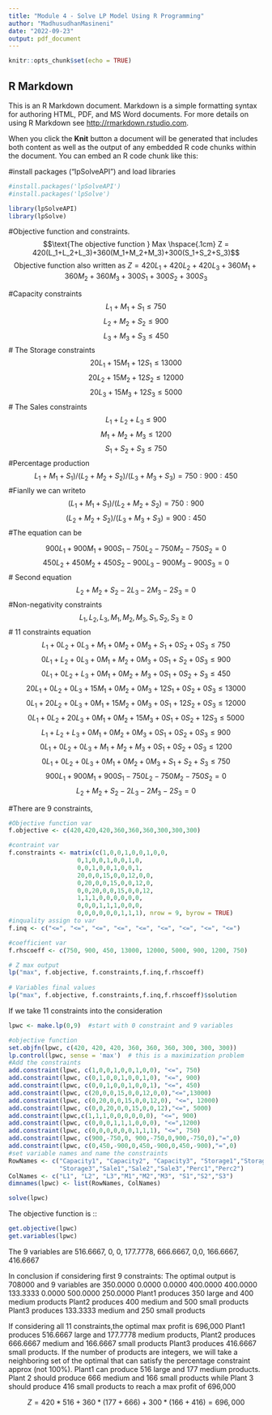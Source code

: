 ---
title: "Module 4 - Solve LP Model Using R Programming"
author: "MadhusudhanMasineni"
date: "2022-09-23"
output: pdf_document
---

```{r setup, include=FALSE}
knitr::opts_chunk$set(echo = TRUE)
```

## R Markdown

This is an R Markdown document. Markdown is a simple formatting syntax for authoring HTML, PDF, and MS Word documents. For more details on using R Markdown see <http://rmarkdown.rstudio.com>.

When you click the **Knit** button a document will be generated that includes both content as well as the output of any embedded R code chunks within the document. You can embed an R code chunk like this:

#install packages ("lpSolveAPI") and load libraries

```{r}
#install.packages('lpSolveAPI')
#install.packages('lpSolve')
```

```{r}
library(lpSolveAPI)
library(lpSolve)
```

#Objective function and constraints. $$\text{The objective function } Max \hspace{.1cm} 
Z = 420(L_1+L_2+L_3)+360(M_1+M_2+M_3)+300(S_1+S_2+S_3)$$ $$\text{Objective function also written as }Z = 420 L_1 + 420 L_2 + 420 L_3 + 360 M_1 + 360 M_2 + 360 M_3 + 300 S_1 + 300 S_2 + 300 S_3$$

#Capacity constraints $$L_1 + M_1 + S_1 \le 750$$ $$L_2+M_2+S_2 \le 900$$ $$L_3 + M_3 +S_3 \le 450$$ \# The Storage constraints $$20 L_1 + 15 M_1 + 12 S_1 \le 13000$$ $$20 L_2 + 15 M_2 + 12 S_2 \le 12000$$ $$20 L_3 + 15 M_3 +12 S_3 \le 5000$$ \# The Sales constraints $$L_1 + L_2 + L_3 \le 900$$ $$M_1 + M_2+ M_3 \le 1200$$ $$S_1 + S_2 + S_3 \le 750$$ #Percentage production $$L_1 + M_1 + S_1)/(L_2 + M_2 + S_2)/(L_3+M_3+S_3) = 750:900:450$$ #Fianlly we can writeto $$(L_1 + M_1 + S_1)/(L_2 + M_2 + S_2) = 750:900$$ $$(L_2 + M_2 + S_2)/(L_3+M_3+S_3) = 900:450$$ #The equation can be

$$900 L_1+ 900 M_1+ 900 S_1 - 750 L_2- 750 M_2 -750 S_2 = 0$$ $$450 L_2 + 450 M_2 + 450 S_2 - 900 L_3 - 900 M_3 - 900 S_3 = 0$$ \# Second equation $$L_2 + M_2 + S_2 - 2 L_3 - 2 M_3 - 2 S_3 = 0$$ #Non-negativity constraints $$L_1, L_2, L_3, M_1, M_2,M_3, S_1, S_2, S_3 \ge 0$$ \# 11 constraints equation $$L_1 + 0 L_2 + 0 L_3 +M_1 +0 M_2 +0 M_3 +S_1 + 0 S_2 + 0 S_3 \le 750$$ $$0L_1 + L_2 + 0 L_3 +0 M_1 +M_2 +0 M_3 +0 S_1 + S_2 + 0 S_3\le 900$$ $$0L_1 + 0 L_2 + L_3 +0 M_1 +0 M_2 +M_3 +0 S_1 +0 S_2 +S_3\le 450$$ $$20 L_1 + 0 L_2 +0 L_3 +15 M_1 + 0 M_2 +0 M_3 +12 S_1 +0 S_2 +0 S_3 \le 13000$$ $$0 L_1 + 20 L_2 +0 L_3 +0 M_1 + 15 M_2 +0 M_3 +0 S_1 +12 S_2 +0 S_3  \le 12000$$ $$0 L_1 + 0 L_2 +20 L_3 +0 M_1 + 0 M_2 +15 M_3 +0 S_1 +0 S_2 +12 S_3  \le 5000$$ $$L_1 +  L_2 +  L_3 +0 M_1 +0 M_2 +0 M_3 +0 S_1 + 0 S_2 + 0 S_3 \le 900$$ $$0 L_1 +0  L_2 +0  L_3 + M_1 + M_2 + M_3 +0 S_1 + 0 S_2 + 0 S_3 \le 1200$$ $$0 L_1 +0  L_2 +0  L_3 +0 M_1 +0 M_2 +0 M_3 + S_1 + S_2 + S_3 \le 750$$ $$900 L_1+ 900 M_1+ 900 S_1 - 750 L_2- 750 M_2 -750 S_2 = 0$$ $$ L_2 + M_2 + S_2 - 2 L_3 - 2 M_3 - 2 S_3 = 0$$

#There are 9 constraints,

```{r}

#Objective function var
f.objective <- c(420,420,420,360,360,360,300,300,300)

#contraint var
f.constraints <- matrix(c(1,0,0,1,0,0,1,0,0,
                   0,1,0,0,1,0,0,1,0,
                   0,0,1,0,0,1,0,0,1,
                   20,0,0,15,0,0,12,0,0,
                   0,20,0,0,15,0,0,12,0,
                   0,0,20,0,0,15,0,0,12,
                   1,1,1,0,0,0,0,0,0,
                   0,0,0,1,1,1,0,0,0,
                   0,0,0,0,0,0,1,1,1), nrow = 9, byrow = TRUE)
#inquality assign to var
f.inq <- c("<=", "<=", "<=", "<=", "<=", "<=", "<=", "<=", "<=")

#coefficient var
f.rhscoeff <- c(750, 900, 450, 13000, 12000, 5000, 900, 1200, 750)

# Z max output
lp("max", f.objective, f.constraints,f.inq,f.rhscoeff)
 
# Variables final values
lp("max", f.objective, f.constraints,f.inq,f.rhscoeff)$solution
```

If we take 11 constraints into the consideration

```{r}
lpwc <- make.lp(0,9)  #start with 0 constraint and 9 variables

#objective function
set.objfn(lpwc, c(420, 420, 420, 360, 360, 360, 300, 300, 300))
lp.control(lpwc, sense = 'max')  # this is a maximization problem
#Add the constraints
add.constraint(lpwc, c(1,0,0,1,0,0,1,0,0), "<=", 750) 
add.constraint(lpwc, c(0,1,0,0,1,0,0,1,0), "<=", 900)
add.constraint(lpwc, c(0,0,1,0,0,1,0,0,1), "<=", 450)
add.constraint(lpwc, c(20,0,0,15,0,0,12,0,0),"<=",13000)
add.constraint(lpwc, c(0,20,0,0,15,0,0,12,0), "<=", 12000)
add.constraint(lpwc, c(0,0,20,0,0,15,0,0,12),"<=", 5000)
add.constraint(lpwc,c(1,1,1,0,0,0,0,0,0), "<=", 900) 
add.constraint(lpwc, c(0,0,0,1,1,1,0,0,0), "<=",1200)
add.constraint(lpwc, c(0,0,0,0,0,0,1,1,1), "<=", 750)
add.constraint(lpwc, c(900,-750,0, 900,-750,0,900,-750,0),"=",0)
add.constraint(lpwc, c(0,450,-900,0,450,-900,0,450,-900),"=",0)
#set variable names and name the constraints
RowNames <- c("Capacity1", "Capacity2", "Capacity3", "Storage1","Storage2",
              "Storage3","Sale1","Sale2","Sale3","Perc1","Perc2")
ColNames <- c("L1", "L2", "L3","M1","M2","M3", "S1","S2","S3")
dimnames(lpwc) <- list(RowNames, ColNames)

```

```{r}
solve(lpwc)
```

The objective function is ::

```{r}
get.objective(lpwc)
get.variables(lpwc)
```

The 9 variables are 516.6667, 0, 0, 177.7778, 666.6667, 0,0, 166.6667, 416.6667

In conclusion if considering first 9 constraints: The optimal output is 708000 and 9 variables are 350.0000 0.0000 0.0000 400.0000 400.0000 133.3333 0.0000 500.0000 250.0000 Plant1 produces 350 large and 400 medium products Plant2 produces 400 medium and 500 small products Plant3 produces 133.3333 medium and 250 small products

If considering all 11 constraints,the optimal max profit is 696,000 Plant1 produces 516.6667 large and 177.7778 medium products, Plant2 produces 666.6667 medium and 166.6667 small products Plant3 produces 416.6667 small products. If the number of products are integers, we will take a neighboring set of the optimal that can satisfy the percentage constraint approx (not 100%). Plant1 can produce 516 large and 177 medium products. Plant 2 should produce 666 medium and 166 small products while Plant 3 should produce 416 small products to reach a max profit of 696,000

$$Z = 420* 516 + 360*(177+ 666) + 300*(166+416) = 696,000$$
